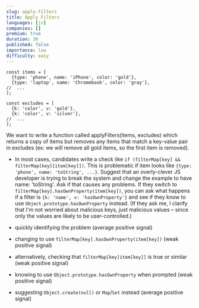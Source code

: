 ```yaml
---
slug: apply-filters
title: Apply Filters
languages: [js]
companies: []
premium: true
duration: 30
published: false
importance: low
difficulty: easy
---
```


```
const items = [
  {type: 'phone', name: 'iPhone', color: 'gold'},
  {type: 'laptop', name: 'Chromebook', color: 'gray'},
//  ...
];

const excludes = [
  {k: 'color', v: 'gold'},
  {k: 'color', v: 'silver'},
//  ...
];
```

We want to write a function called applyFilters(items, excludes) which returns a copy of items but removes any items that match a key-value pair in excludes (ex: we will remove all gold items, so the first item is removed).

- In most cases, candidates write a check like `if (filterMap[key] && filterMap[key][item[key]])`. This is problematic if item looks like `{type: 'phone', name: 'toString', ...}`. Suggest that an overly-clever JS developer is trying to break the system and change the example to have name: 'toString'. Ask if that causes any problems. If they switch to `filterMap[key].hasOwnProperty(item[key])`, you can ask what happens if a filter is `{k: 'name', v: 'hasOwnProperty'}` and see if they know to use `Object.prototype.hasOwnProperty` instead. (If they ask me, I clarify that I'm not worried about malicious keys, just malicious values – since only the values are likely to be user-controlled.)

- quickly identifying the problem (average positive signal)
- changing to use `filterMap[key].hasOwnProperty(item[key])` (weak positive signal)
- alternatively, checking that `filterMap[key]item[key]]` is true or similar (weak positive signal)
- knowing to use `Object.prototype.hasOwnProperty` when prompted (weak positive signal)
- suggesting `Object.create(null)` or `Map`/`Set` instead (average positive signal)
